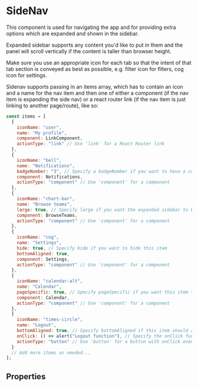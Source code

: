 
<Meta of={stories} />

# SideNav

This component is used for navigating the app and for providing extra options which are expanded and shown in the sidebar.

Expanded sidebar supports any content you'd like to put in them and the panel will scroll vertically if the content is taller than browser height.

Make sure you use an appropriate icon for each tab so that the intent of that tab section is conveyed as best as possible, e.g. filter icon for filters, cog icon for settings.

Sidenav supports passing in an items array, which has to contain an icon and a name for the nav item and then one of either a component (if the nav item is expanding the side nav) or a react router link (if the nav item is just linking to another page/route), like so:

```js run
const items = [
  {
    iconName: "user",
    name: "My profile",
    component: LinkComponent,
    actionType: "link" // Use 'link' for a React Router link
  },
  {
    iconName: "bell",
    name: "Notifications",
    badgeNumber: "3", // Specify a badgeNumber if you want to have a count on this item
    component: Notifications,
    actionType: "component" // Use 'component' for a component
  },
  {
    iconName: "chart-bar",
    name: "Browse teams",
    large: true, // Specify large if you want the expanded sidebar to be wider
    component: BrowseTeams,
    actionType: "component" // Use 'component' for a component
  },
  {
    iconName: "cog",
    name: "Settings",
    hide: true, // Specify hide if you want to hide this item
    bottomAligned: true,
    component: Settings,
    actionType: "component" // Use 'component' for a component
  },
  {
    iconName: "calendar-alt",
    name: "Calendar",
    pageSpecific: true, // Specify pageSpecific if you want this item to appear below a divider line separating common nav items from page/route specific items
    component: Calendar,
    actionType: "component" // Use 'component' for a component
  },
  {
    iconName: "times-circle",
    name: "Logout",
    bottomAligned: true, // Specify bottomAligned if this item should appear at bottom of SideNav
    onClick: () => alert("Logout function"), // Specify the onClick function for the button
    actionType: "button" // Use 'button' for a button with onClick event
  }
  // Add more items as needed...
];
```

<Canvas>
  <Story id="components-sidenav--sidebar-navigation" />
</Canvas>

## Properties

<Controls component={SideNav} />
